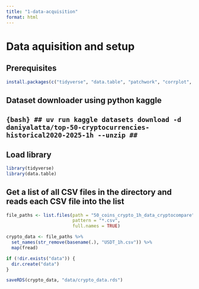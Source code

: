 ```yaml
---
title: "1-data-acquisition"
format: html
---
```

# Data aquisition and setup

## Prerequisites
```r
install.packages(c("tidyverse", "data.table", "patchwork", "corrplot", "tensorflow", "keras", "zoo"))
```


## Dataset downloader using python kaggle
## ```{bash}
## uv run kaggle datasets download -d daniyalatta/top-50-cryptocurrencies-historical2020-2025-1h --unzip
## ```


## Load library
```r
library(tidyverse)
library(data.table)
```


## Get a list of all CSV files in the directory and reads each CSV file into the list
```r
file_paths <- list.files(path = "50_coins_crypto_1h_data_cryptocompare",
                         pattern = "*.csv",
                         full.names = TRUE)

crypto_data <- file_paths %>%
  set_names(str_remove(basename(.), "USDT_1h.csv")) %>% 
  map(fread)
```


```r
if (!dir.exists("data")) {
  dir.create("data")
}

saveRDS(crypto_data, "data/crypto_data.rds")
```
